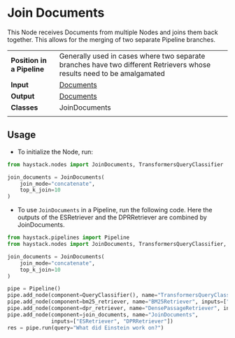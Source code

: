 # Join Documents

This Node receives Documents from multiple Nodes and joins them back together.
This allows for the merging of two separate Pipeline branches.

|||
|-------------|-----------------------------------------------------------------------------------------------------------------------------------------------------------------------------|
|__Position in a Pipeline__| Generally used in cases where two separate branches have two different Retrievers whose results need to be amalgamated |
|__Input__       | [Documents](/components/documents-answers-labels#document)                                                                                                                                                                  |
|__Output__      | [Documents](/components/documents-answers-labels#document)                                                                                                             |
|__Classes__     | JoinDocuments                                                                                                           |
|||

## Usage

* To initialize the Node, run:
```python
from haystack.nodes import JoinDocuments, TransformersQueryClassifier

join_documents = JoinDocuments(
    join_mode="concatenate",
    top_k_join=10
)
```

* To use `JoinDocuments` in a Pipeline, run the following code.
Here the outputs of the ESRetriever and the DPRRetriever are combined by JoinDocuments.

```python
from haystack.pipelines import Pipeline
from haystack.nodes import JoinDocuments, TransformersQueryClassifier, BM25Retriever, DensePassageRetriever

join_documents = JoinDocuments(
    join_mode="concatenate",
    top_k_join=10
)

pipe = Pipeline()
pipe.add_node(component=QueryClassifier(), name="TransformersQueryClassifier", inputs=["Query"])
pipe.add_node(component=bm25_retriever, name="BM25Retriever", inputs=["TransformersQueryClassifier.output_1"])
pipe.add_node(component=dpr_retriever, name="DensePassageRetriever", inputs=["TransformersQueryClassifier.output_2"])
pipe.add_node(component=join_documents, name="JoinDocuments",
              inputs=["ESRetriever", "DPRRetriever"])
res = pipe.run(query="What did Einstein work on?")
```
